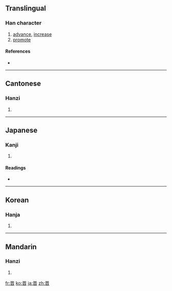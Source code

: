 {{also|晉}}
==Translingual==

===Han character===
{{Han char|rn=72|rad=日|as=06|sn=10|four=|canj=一金日 (MCA)}}

# [[advance]], [[increase]]
# [[promote]]

====References====
* {{Han ref|kx=0495.020|dkj=13899|dj=0860.080|hdz=21506.030|uh=664B|ud=26187}}

----

==Cantonese==

===Hanzi===
{{yue-hanzi|jyut=|y=jeun3|tra=晉}}

# {{defn|Cantonese}}

----

==Japanese==

===Kanji===
{{ja-kanji|grade=|rs=日06}}

# {{defn|Japanese}}

====Readings====
* {{ja-readings|on=[[しん]] (shin)|kun=[[すすむ]] (susumu)}}

----

==Korean==

===Hanja===
{{ko-hanja|hangeul=진|eumhun=|rv=jin|mr=chin|y=cin}}

# {{defn|Korean}}

----

==Mandarin==

===Hanzi===
{{cmn-hanzi|tra=晉|pin=[[jìn]] ([[jin4]])|wg=chin<sup>4</sup>}}

# {{defn|Mandarin}}

[[fr:晋]]
[[ko:晋]]
[[ja:晋]]
[[zh:晋]]